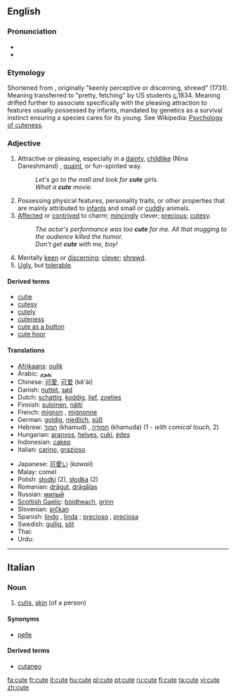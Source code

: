 {{wikipedia}}
==English==

===Pronunciation===
* {{audio|en-us-cute.ogg|Audio (US)}}
* {{rhymes|uːt}}

===Etymology===
Shortened from {{term|acute}}, originally "keenly perceptive or discerning, shrewd" (1731).  Meaning transferred to "pretty, fetching" by US students [[circa|c.]]1834.  Meaning drifted further to associate specifically with the pleasing attraction to features usually possessed by infants, mandated by genetics as a survival instinct ensuring a species cares for its young. See Wikipedia: [[w:Cute#Psychology_of_cuteness|Psychology of cuteness]].

===Adjective===
{{en-adj|cuter|cutest}}

# Attractive or pleasing, especially in a [[dainty]], [[childlike]] (Nina Daneshmand) , [[quaint]], or fun-spirited way.
#: ''Let's go to the mall and look for '''cute''' girls.''
#: ''What a '''cute''' movie.''
# Possessing physical features, personality traits, or other properties that are mainly attributed to [[infants]] and small or [[cuddly]] animals.
# [[affected|Affected]] or [[contrived]] to charm; [[mince#Verb|mincingly]] clever; [[precious]]; [[cutesy]].
#: ''The actor's performance was too '''cute''' for me.  All that mugging to the audience killed the humor.''
#: ''Don't get '''cute''' with me, boy!''
# Mentally [[keen]] or [[discerning]]; [[clever]]; [[shrewd]].
# [[Ugly]], but [[tolerable]].

====Derived terms====
* [[cutie]]
* [[cutesy]]
* [[cutely]]
* [[cuteness]]
* [[cute as a button]]
* [[cute hoor]]

====Translations====
{{trans-top|Attractive or pleasing, especially in a dainty, childlike, quaint, or fun-spirited way}}
{{trans-mid}}
{{trans-bottom}}
{{trans-top|Possessing physical features, personality traits, or other properties that are mainly attributed to infants and small or cuddly animals}}
* [[Afrikaans]]: [[oulik]]
* Arabic: [[نعوم]]
* Chinese: [[可愛]], [[可爱]] (kě'ài)
* Danish: [[nuttet]], [[sød]]
* Dutch: [[schattig]], [[koddig]], [[lief]], [[zoetjes]]
* Finnish: [[suloinen]], [[nätti]]
* French: [[mignon]] {{m}}, [[mignonne]] {{f}}
* German: [[goldig]], [[niedlich]], [[süß]]
* Hebrew: [[חמוד]] (khamud) {{m}}, [[חמודה]] (khamuda) {{f}} (1 - ''with comical touch,'' 2)
* Hungarian: [[aranyos]], [[helyes]], [[cuki]], [[édes]]
* Indonesian: [[cakep]]
* Italian: [[carino]], [[grazioso]]
{{trans-mid}}
* Japanese: [[可愛い]] (''kawaii'')
* Malay: comel
* Polish: [[słodki]] {{m}} (2), [[słodka]] {{f}} (2)
* Romanian: [[drăguţ]], [[drăgălaş]]
* Russian: [[милый]]
* [[Scottish Gaelic]]: [[bòidheach]], [[grinn]]
* Slovenian: [[srčkan]]
* Spanish: [[lindo]] {{m}}, [[linda]] {{f}}; [[precioso]] {{m}}, [[preciosa]] {{f}}
* Swedish: [[gullig]], [[söt]]
* Thai: {{Thai|[[น่ารัก]]}}
* Urdu: {{ur-Arab|[[معصوم]]}}
{{trans-bottom}}
{{trans-top|Affected or contrived to charm; mincingly clever; precious; cutesy}}
{{trans-mid}}
{{trans-bottom}}
{{trans-top|Mentally keen or discerning; clever; shrewd}}
{{trans-mid}}
{{trans-bottom}}

----

==Italian==
{{wikipedia|lang=it}}

===Noun===
{{it-noun|cut|f|e|i}}

# {{context|anatomy|lang=it}} [[cutis]], [[skin]] (of a person)

====Synonyms====
* [[pelle]]

====Derived terms====
* [[cutaneo]]

[[fa:cute]]
[[fr:cute]]
[[it:cute]]
[[hu:cute]]
[[pl:cute]]
[[pt:cute]]
[[ru:cute]]
[[fi:cute]]
[[ta:cute]]
[[vi:cute]]
[[zh:cute]]
